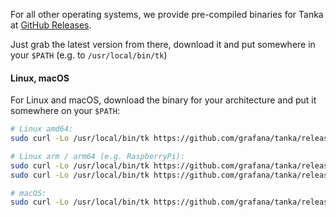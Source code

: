 For all other operating systems, we provide pre-compiled binaries for Tanka at
[GitHub Releases](https://github.com/grafana/tanka/releases).

Just grab the latest version from there, download it and put somewhere in your
`$PATH` (e.g. to `/usr/local/bin/tk`)

#### Linux, macOS

For Linux and macOS, download the binary for your architecture and put it somewhere on your `$PATH`:

```bash
# Linux amd64:
sudo curl -Lo /usr/local/bin/tk https://github.com/grafana/tanka/releases/latest/download/tk-linux-amd64

# Linux arm / arm64 (e.g. RaspberryPi):
sudo curl -Lo /usr/local/bin/tk https://github.com/grafana/tanka/releases/latest/download/tk-linux-arm
sudo curl -Lo /usr/local/bin/tk https://github.com/grafana/tanka/releases/latest/download/tk-linux-arm64

# macOS:
sudo curl -Lo /usr/local/bin/tk https://github.com/grafana/tanka/releases/latest/download/tk-darwin-amd64
```
